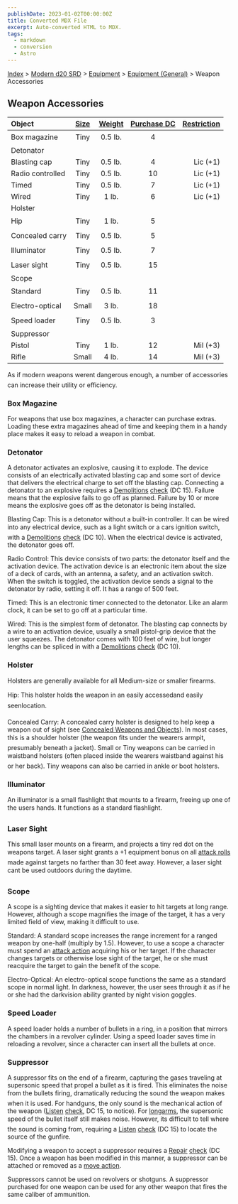 ```yaml
---
publishDate: 2023-01-02T00:00:00Z
title: Converted MDX File
excerpt: Auto-converted HTML to MDX.
tags:
  - markdown
  - conversion
  - Astro
---
```






[Index](-index) > [Modern d20 SRD](modern-d20-srd-index) > [Equipment](modern-d20-srd-equipment-index) > [Equipment (General)](modern-d20-srd-equipment-equipment-general) > Weapon Accessories 




## Weapon Accessories


| Object | [Size](modern-d20-srd-equipment-equipment-weapons) | [Weight](modern-d20-srd-equipment-equipment-weapons) | [Purchase DC](modern-d20-srd-equipment-equipment-weapons) | [Restriction](modern-d20-srd-equipment-equipment-weapons) |
| :-------- | :----------------------------------------------------: | :------------------------------------------------------: | :-----------------------------------------------------------: | -----------------------------------------------------------: |
| Box magazine | Tiny | 0.5 lb. | 4 |  |
| Detonator |  |  |  |  |
| Blasting cap | Tiny | 0.5 lb. | 4 | Lic (+1) |
| Radio controlled | Tiny | 0.5 lb. | 10 | Lic (+1) |
| Timed | Tiny | 0.5 lb. | 7 | Lic (+1) |
| Wired | Tiny | 1 lb. | 6 | Lic (+1) |
| Holster |  |  |  |  |
| Hip | Tiny | 1 lb. | 5 |  |
| Concealed carry | Tiny | 0.5 lb. | 5 |  |
| Illuminator | Tiny | 0.5 lb. | 7 |  |
| Laser sight | Tiny | 0.5 lb. | 15 |  |
| Scope |  |  |  |  |
| Standard | Tiny | 0.5 lb. | 11 |  |
| Electro-optical | Small | 3 lb. | 18 |  |
| Speed loader | Tiny | 0.5 lb. | 3 |  |
| Suppressor |  |  |  |  |
| Pistol | Tiny | 1 lb. | 12 | Mil (+3) |
| Rifle | Small | 4 lb. | 14 | Mil (+3) |



As if modern weapons werent dangerous enough, a number of accessories can increase their utility or efficiency.


### Box Magazine


For weapons that use box magazines, a character can purchase extras. Loading these extra magazines ahead of time and keeping them in a handy place makes it easy to reload a weapon in combat.


### Detonator


A detonator activates an explosive, causing it to explode. The device consists of an electrically activated blasting cap and some sort of device that delivers the electrical charge to set off the blasting cap. Connecting a detonator to an explosive requires a [Demolitions](modern-d20-srd-skills-demolitions) [check](modern-d20-srd-skills-skill-basics-php#skill-check-index) (DC 15). Failure means that the explosive fails to go off as planned. Failure by 10 or more means the explosive goes off as the detonator is being installed.


Blasting Cap: This is a detonator without a built-in controller. It can be wired into any electrical device, such as a light switch or a cars ignition switch, with a [Demolitions](modern-d20-srd-skills-demolitions) [check](modern-d20-srd-skills-skill-basics-php#skill-check-index) (DC 10). When the electrical device is activated, the detonator goes off.



Radio Control: This device consists of two parts: the detonator itself and the activation device. The activation device is an electronic item about the size of a deck of cards, with an antenna, a safety, and an activation switch. When the switch is toggled, the activation device sends a signal to the detonator by radio, setting it off. It has a range of 500 feet.



Timed: This is an electronic timer connected to the detonator. Like an alarm clock, it can be set to go off at a particular time.



Wired: This is the simplest form of detonator. The blasting cap connects by a wire to an activation device, usually a small pistol-grip device that the user squeezes. The detonator comes with 100 feet of wire, but longer lengths can be spliced in with a [Demolitions](modern-d20-srd-skills-demolitions) [check](modern-d20-srd-skills-skill-basics-php#skill-check-index) (DC 10).


### Holster


Holsters are generally available for all Medium-size or smaller firearms.



Hip: This holster holds the weapon in an easily accessedand easily seenlocation.



Concealed Carry: A concealed carry holster is designed to help keep a weapon out of sight (see [Concealed
Weapons and Objects](modern-d20-srd-equipment-concealed-weapons-objects)). In most cases, this is a shoulder holster (the weapon fits under the wearers armpit, presumably beneath a jacket). Small or Tiny weapons can be carried in waistband holsters (often placed inside the wearers waistband against his or her back). Tiny weapons can also be carried in ankle or boot holsters.


### Illuminator


An illuminator is a small flashlight that mounts to a firearm, freeing up one of the users hands. It functions as a standard flashlight.


### Laser Sight


This small laser mounts on a firearm, and projects a tiny red dot on the weapons target. A laser sight grants a +1 equipment bonus on all [attack
  rolls](modern-d20-srd-combat-attack-roll) made against targets no farther than 30 feet away. However, a laser sight cant be used outdoors during the daytime.


### Scope


A scope is a sighting device that makes it easier to hit targets at long range. However, although a scope magnifies the image of the target, it has a very limited field of view, making it difficult to use.



Standard: A standard scope increases the range increment for a ranged weapon by one-half (multiply by 1.5). However, to use a scope a character must spend an [attack
action](modern-d20-srd-combat-attack-actions) acquiring his or her target. If the character changes targets or otherwise lose sight of the target, he or she must reacquire the target to gain the benefit of the scope.



Electro-Optical: An electro-optical scope functions the same as a standard scope in normal light. In darkness, however, the user sees through it as if he or she had the darkvision ability granted by night vision goggles.


### Speed Loader


A speed loader holds a number of bullets in a ring, in a position that mirrors the chambers in a revolver cylinder. Using a speed loader saves time in reloading a revolver, since a character can insert all the bullets at once.


### Suppressor


A suppressor fits on the end of a firearm, capturing the gases traveling at supersonic speed that propel a bullet as it is fired. This eliminates the noise from the bullets firing, dramatically reducing the sound the weapon makes when it is used. For handguns, the only sound is the mechanical action of the weapon ([Listen](modern-d20-srd-skills-listen) [check](modern-d20-srd-skills-skill-basics-php#skill-check-index), DC 15, to notice). For [longarms](modern-d20-srd-equipment-weapons-longarms), the supersonic speed of the bullet itself still makes noise. However, its difficult to tell where the sound is coming from, requiring a [Listen](modern-d20-srd-skills-listen) [check](modern-d20-srd-skills-skill-basics-php#skill-check-index) (DC 15) to locate the source of the gunfire.



Modifying a weapon to accept a suppressor requires a [Repair](modern-d20-srd-skills-repair) [check](modern-d20-srd-skills-skill-basics-php#skill-check-index) (DC 15). Once a weapon has been modified in this manner, a suppressor can be attached or removed as a [move
action](modern-d20-srd-combat-move-actions).



Suppressors cannot be used on revolvers or shotguns. A suppressor purchased for one weapon can be used for any other weapon that fires the same caliber of ammunition.



